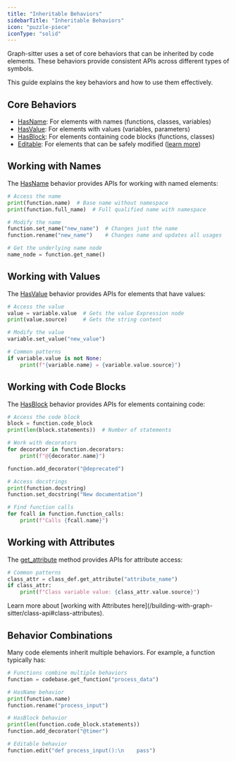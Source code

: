 ```yaml
---
title: "Inheritable Behaviors"
sidebarTitle: "Inheritable Behaviors"
icon: "puzzle-piece"
iconType: "solid"
---
```


Graph-sitter uses a set of core behaviors that can be inherited by code elements. These behaviors provide consistent APIs across different types of symbols.

This guide explains the key behaviors and how to use them effectively.

## Core Behaviors

- [HasName](/api-reference/core/HasName): For elements with names (functions, classes, variables)
- [HasValue](/api-reference/core/HasValue): For elements with values (variables, parameters)
- [HasBlock](/api-reference/core/HasBlock): For elements containing code blocks (functions, classes)
- [Editable](/api-reference/core/Editable): For elements that can be safely modified ([learn more](/building-with-graph-sitter/the-editable-api))

## Working with Names

The [HasName](/api-reference/core/HasName) behavior provides APIs for working with named elements:

```python
# Access the name
print(function.name)  # Base name without namespace
print(function.full_name)  # Full qualified name with namespace

# Modify the name
function.set_name("new_name")  # Changes just the name
function.rename("new_name")    # Changes name and updates all usages

# Get the underlying name node
name_node = function.get_name()
```

## Working with Values

The [HasValue](/api-reference/core/HasValue) behavior provides APIs for elements that have values:

```python
# Access the value
value = variable.value  # Gets the value Expression node
print(value.source)     # Gets the string content

# Modify the value
variable.set_value("new_value")

# Common patterns
if variable.value is not None:
    print(f"{variable.name} = {variable.value.source}")
```

## Working with Code Blocks

The [HasBlock](/api-reference/core/HasBlock) behavior provides APIs for elements containing code:

```python
# Access the code block
block = function.code_block
print(len(block.statements))  # Number of statements

# Work with decorators
for decorator in function.decorators:
    print(f"@{decorator.name}")

function.add_decorator("@deprecated")

# Access docstrings
print(function.docstring)
function.set_docstring("New documentation")

# Find function calls
for fcall in function.function_calls:
    print(f"Calls {fcall.name}")
```

## Working with Attributes

The [get_attribute](/api-reference/core/Class#get-attribute) method provides APIs for attribute access:

```python
# Common patterns
class_attr = class_def.get_attribute("attribute_name")
if class_attr:
    print(f"Class variable value: {class_attr.value.source}")
```

<Info>
  Learn more about [working with Attributes
  here](/building-with-graph-sitter/class-api#class-attributes).
</Info>

## Behavior Combinations

Many code elements inherit multiple behaviors. For example, a function typically has:

```python
# Functions combine multiple behaviors
function = codebase.get_function("process_data")

# HasName behavior
print(function.name)
function.rename("process_input")

# HasBlock behavior
print(len(function.code_block.statements))
function.add_decorator("@timer")

# Editable behavior
function.edit("def process_input():\n    pass")
```


